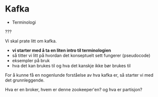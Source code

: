 # Kafka

- Terminologi

???

Vi skal prate litt om kafka.
- **vi starter med å ta en liten intro til terminologien**
- så titter vi litt på hvordan det konseptuelt sett fungerer (pseudocode)
- eksempler på bruk
- hva det kan brukes til og hva det kanskje ikke bør brukes til

For å kunne få en nogenlunde forståelse av hva kafka er, så starter vi med det grunnleggende.

Hva er en broker, hvem er denne zookeeper'en? og hva er partisjon?